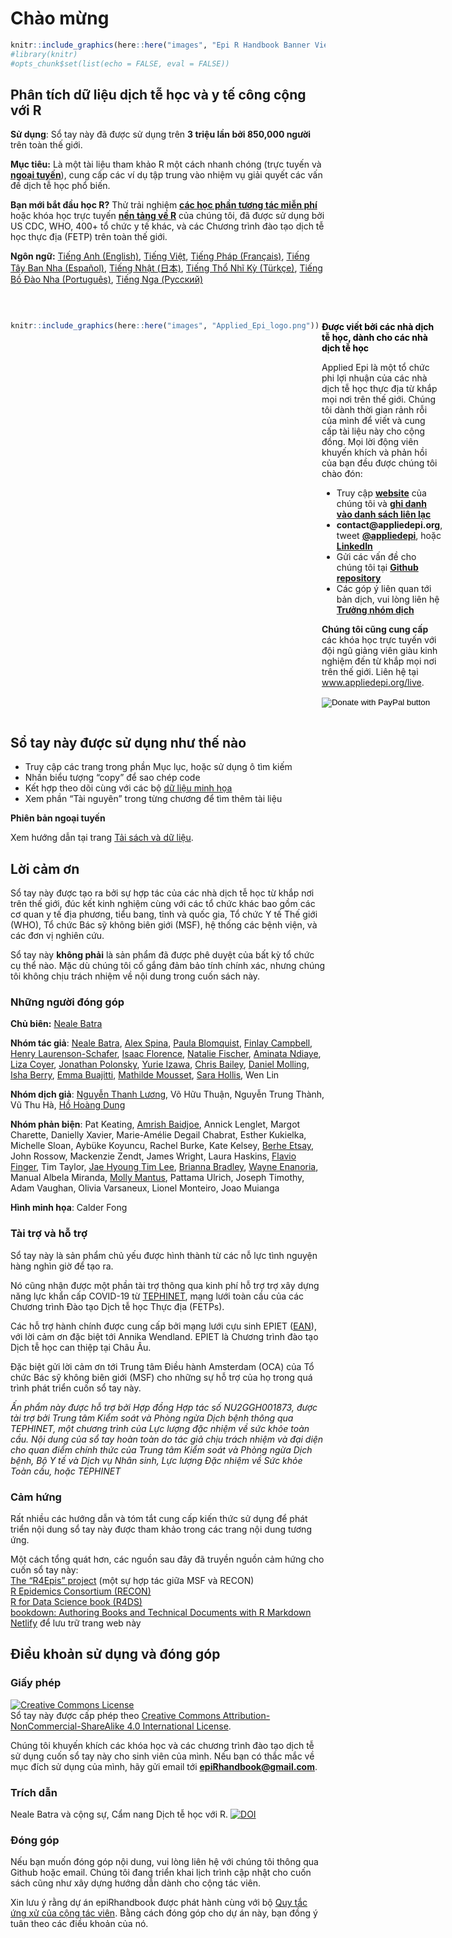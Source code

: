 # Chào mừng {.unnumbered}

```r
knitr::include_graphics(here::here("images", "Epi R Handbook Banner Vietnamese 1500x500.png"))
#library(knitr)
#opts_chunk$set(list(echo = FALSE, eval = FALSE))
```

<meta name="description" content="The Epi R Handbook is an R reference manual for applied epidemiology and public health.">

<meta http-equiv="Content-Type" content="text/html; charset=utf-8">

<!-- <span style="color: red;">**THIS IS A DRAFT.  REVIEWERS GIVE FEEDBACK AT THIS [LINK](https://forms.gle/4RNdRRLGx67xW9yq9)**.</span> -->

<!-- <span style="color: darkgreen;">**DO YOU LIKE THIS HANDBOOK? SHOULD SOMETHING BE CHANGED? PLEASE TELL US!**</span> -->

<!-- <form target="_blank" action="https://forms.gle/A5SnRVws7tPD15Js9"> -->

<!--     <input type="submit" value="FEEDBACK" /> -->

<!-- </form> -->

<!-- ======================================================= -->

<!-- ## An R reference manual for applied epidemiology and public health {.unnumbered} -->

<!-- <span style="color: brown;">**The Epi R Handbook is an R reference manual for applied epidemiology and public health.**</span> -->

<!-- ## About this handbook   -->

## Phân tích dữ liệu dịch tễ học và y tế công cộng với R {.unnumbered}

**Sử dụng**: Sổ tay này đã được sử dụng trên **3 triệu lần bởi 850,000 người** trên toàn thế giới.

**Mục tiêu:** Là một tài liệu tham khảo R một cách nhanh chóng (trực tuyến và **[ngoại tuyến](data_used.vn.qmd)**), cung cấp các ví dụ tập trung vào nhiệm vụ giải quyết các vấn đề dịch tễ học phổ biến.  

**Bạn mới bắt đầu học R?** Thử trải nghiệm **[các học phần tương tác miễn phí](https://www.appliedepi.org/tutorial/)** hoặc khóa học trực tuyến **[nền tảng về R](https://www.appliedepi.org/live/)** của chúng tôi, đã được sử dụng bởi US CDC, WHO, 400+ tổ chức y tế khác, và các Chương trình đào tạo dịch tễ học thực địa (FETP) trên toàn thế giới.

**Ngôn ngữ:** [Tiếng Anh (English)](https://epirhandbook.com/en/), [Tiếng Việt](https://epirhandbook.com/vn/), [Tiếng Pháp (Français)](https://epirhandbook.com/fr), [Tiếng Tây Ban Nha (Español)](https://epirhandbook.com/es), [Tiếng Nhật (日本)](https://epirhandbook.com/jp), [Tiếng Thổ Nhĩ Kỳ (Türkçe)](https://epirhandbook.com/tr), [Tiếng Bồ Đào Nha (Português)](https://epirhandbook.com/pt),  [Tiếng Nga (Русский)](https://epirhandbook.com/ru)


<!-- * Use practical epi examples - cleaning case linelists, making transmission chains and epidemic curves, automated reports and dashboards, modeling incidence and making projections, demographic pyramids and rate standardization, record matching, outbreak detection, survey analysis, survival analysis, GIS basics, contact tracing, phylogenetic trees...   -->

<!-- **How is this different than other R books?**   -->

<!-- * It is community-driven - *written for epidemiologists by epidemiologists* in their spare time and leveraging experience in local, national, academic, and emergency settings   -->

<!-- Dual-column created based on the rmarkdown cookbook here: https://bookdown.org/yihui/rmarkdown-cookbook/multi-column.html -->

<br>

::: {style="display: flex;"}
<div>

```r
knitr::include_graphics(here::here("images", "Applied_Epi_logo.png"))
```

</div>

::: {.col data-latex="{0.05\\textwidth}"}
  <!-- an empty Div (with a white space), serving as
a column separator -->
:::

<div>

[**Được viết bởi các nhà dịch tễ học, dành cho các nhà dịch tễ học**]{style="color: black;"}

Applied Epi là một tổ chức phi lợi nhuận của các nhà dịch tễ học thực địa từ khắp mọi nơi trên thế giới. Chúng tôi dành thời gian rảnh rỗi của mình để viết và cung cấp tài liệu này cho cộng đồng. Mọi lời động viên khuyến khích và phản hồi của bạn đều được chúng tôi chào đón:

* Truy cập **[website](http://www.appliedepi.org)** của chúng tôi và **[ghi danh vào danh sách liên lạc](https://forms.gle/9awNd8syypTSYUsn7)**  
* **contact@appliedepi.org**, tweet **[\@appliedepi](https://twitter.com/appliedepi)**, hoặc **[LinkedIn](www.linkedin.com/company/appliedepi)**  
* Gửi các vấn đề cho chúng tôi tại **[Github repository](https://github.com/appliedepi/epiRhandbook_eng)**
* Các góp ý liên quan tới bản dịch, vui lòng liên hệ **[Trưởng nhóm dịch](mailto:luong.nguyen@appliedepi.com)**

**Chúng tôi cũng cung cấp** các khóa học trực tuyến với đội ngũ giảng viên giàu kinh nghiệm đến từ khắp mọi nơi trên thế giới. Liên hệ tại [www.appliedepi.org/live](www.appliedepi.org/live).


<form target="_blank" action="https://www.paypal.com/donate" method="post" target="_top">
<input type="hidden" name="hosted_button_id" value="YTEZELC8VBXV6" />
<input type="image" src="https://github.com/appliedepi/epiRhandbook_eng/raw/master/images/donate_button_long.png" border="0" name="submit" title="PayPal - The safer, easier way to pay online!" alt="Donate with PayPal button" />
<img alt="" border="0" src="https://www.paypal.com/en_US/i/scr/pixel.gif" />
</form>

</div>
:::



<!-- ======================================================= -->

## Sổ tay này được sử dụng như thế nào {.unnumbered}

-   Truy cập các trang trong phần Mục lục, hoặc sử dụng ô tìm kiếm
-   Nhấn biểu tượng "copy" để sao chép code\
-   Kết hợp theo dõi cùng với các bộ [dữ liệu minh họa](data_used.vn.qmd)\
-   Xem phần "Tài nguyên" trong từng chương để tìm thêm tài liệu

**Phiên bản ngoại tuyến**

Xem hướng dẫn tại trang [Tải sách và dữ liệu](data_used.vn.qmd).

<!-- ======================================================= -->

## Lời cảm ơn {.unnumbered}

Sổ tay này được tạo ra bởi sự hợp tác của các nhà dịch tễ học từ khắp nơi trên thế giới, đúc kết kinh nghiệm cùng với các tổ chức khác bao gồm các cơ quan y tế địa phương, tiểu bang, tỉnh và quốc gia, Tổ chức Y tế Thế giới (WHO), Tổ chức Bác sỹ không biên giới (MSF), hệ thống các bệnh viện, và các đơn vị nghiên cứu.

Sổ tay này **không phải** là sản phẩm đã được phê duyệt của bất kỳ tổ chức cụ thể nào. Mặc dù chúng tôi cố gắng đảm bảo tính chính xác, nhưng chúng tôi không chịu trách nhiệm về nội dung trong cuốn sách này.

### Những người đóng góp {.unnumbered}

**Chủ biên:** [Neale Batra](https://www.linkedin.com/in/neale-batra/)

**Nhóm tác giả**: [Neale Batra](https://www.linkedin.com/in/neale-batra/), [Alex Spina](https://github.com/aspina7), [Paula Blomquist](https://www.linkedin.com/in/paula-bianca-blomquist-53188186/), [Finlay Campbell](https://github.com/finlaycampbell), [Henry Laurenson-Schafer](https://github.com/henryls1), [Isaac Florence](www.Twitter.com/isaacatflorence), [Natalie Fischer](https://www.linkedin.com/in/nataliefischer211/), [Aminata Ndiaye](https://twitter.com/aminata_fadl), [Liza Coyer]( https://www.linkedin.com/in/liza-coyer-86022040/), [Jonathan Polonsky](https://twitter.com/jonny_polonsky), [Yurie Izawa](https://ch.linkedin.com/in/yurie-izawa-a1590319), [Chris Bailey](https://twitter.com/cbailey_58?lang=en), [Daniel Molling](https://www.linkedin.com/in/daniel-molling-4005716a/), [Isha Berry](https://twitter.com/ishaberry2), [Emma Buajitti](https://twitter.com/buajitti), [Mathilde Mousset](https://mathildemousset.wordpress.com/research/), [Sara Hollis](https://www.linkedin.com/in/saramhollis/), Wen Lin  

**Nhóm dịch giả**: [Nguyễn Thanh Lương](https://www.linkedin.com/in/ntluong95/), Võ Hữu Thuận, Nguyễn Trung Thành, Vũ Thu Hà, [Hồ Hoàng Dung](https://www.linkedin.com/in/dzunggg/)

**Nhóm phản biện**: Pat Keating, [Amrish Baidjoe](https://twitter.com/Ammer_B), Annick Lenglet, Margot Charette, Danielly Xavier, Marie-Amélie Degail Chabrat, Esther Kukielka, Michelle Sloan, Aybüke Koyuncu, Rachel Burke, Kate Kelsey, [Berhe Etsay](https://www.linkedin.com/in/berhe-etsay-5752b1154/), John Rossow, Mackenzie Zendt, James Wright, Laura Haskins, [Flavio Finger](ffinger.github.io), Tim Taylor, [Jae Hyoung Tim Lee](https://www.linkedin.com/in/jaehyoungtlee/), [Brianna Bradley](https://www.linkedin.com/in/brianna-bradley-bb8658155), [Wayne Enanoria](https://www.linkedin.com/in/wenanoria), Manual Albela Miranda, [Molly Mantus](https://www.linkedin.com/in/molly-mantus-174550150/), Pattama Ulrich, Joseph Timothy, Adam Vaughan, Olivia Varsaneux, Lionel Monteiro, Joao Muianga  

**Hình minh họa**: Calder Fong

<!-- **Editor-in-Chief:** Neale Batra  -->

<!-- **Project core team:** Neale Batra, Alex Spina, Amrish Baidjoe, Pat Keating, Henry Laurenson-Schafer, Finlay Campbell   -->

<!-- **Authors**: Neale Batra, Alex Spina, Paula Blomquist, Finlay Campbell, Henry Laurenson-Schafer, [Isaac Florence](www.Twitter.com/isaacatflorence), Natalie Fischer, Aminata Ndiaye, Liza Coyer, Jonathan Polonsky, Yurie Izawa, Chris Bailey, Daniel Molling, Isha Berry, Emma Buajitti, Mathilde Mousset, Sara Hollis, Wen Lin   -->

<!-- **Reviewers**: Pat Keating, Mathilde Mousset, Annick Lenglet, Margot Charette, Isha Berry, Paula Blomquist, Natalie Fischer, Daniely Xavier, Esther Kukielka, Michelle Sloan, Aybüke Koyuncu, Rachel Burke, Daniel Molling, Kate Kelsey, Berhe Etsay, John Rossow, Mackenzie Zendt, James Wright, Wayne Enanoria, Laura Haskins, Flavio Finger, Tim Taylor, Jae Hyoung Tim Lee, Brianna Bradley, Manual Albela Miranda, Molly Mantus, Priscilla Spencer, Pattama Ulrich, Joseph Timothy, Adam Vaughan, Olivia Varsaneux, Lionel Monteiro, Joao Muianga   -->

### Tài trợ và hỗ trợ {.unnumbered}

Sổ tay này là sản phẩm chủ yếu được hình thành từ các nỗ lực tình nguyện hàng nghìn giờ để tạo ra.

Nó cũng nhận được một phần tài trợ thông qua kinh phí hỗ trợ trợ xây dựng năng lực khẩn cấp COVID-19 từ [TEPHINET](https://www.tephinet.org/), mạng lưới toàn cầu của các Chương trình Đào tạo Dịch tễ học Thực địa (FETPs).

Các hỗ trợ hành chính được cung cấp bởi mạng lưới cựu sinh EPIET ([EAN](https://epietalumni.net/)), với lời cảm ơn đặc biệt tới Annika Wendland. EPIET là Chương trình đào tạo Dịch tễ học can thiệp tại Châu Âu.

Đặc biệt gửi lời cảm ơn tới Trung tâm Điều hành Amsterdam (OCA) của Tổ chức Bác sỹ không biên giới (MSF) cho những sự hỗ trợ của họ trong quá trình phát triển cuốn sổ tay này.

*Ấn phẩm này được hỗ trợ bởi Hợp đồng Hợp tác số NU2GGH001873, được tài trợ bởi Trung tâm Kiểm soát và Phòng ngừa Dịch bệnh thông qua TEPHINET, một chương trình của Lực lượng đặc nhiệm về sức khỏe toàn cầu. Nội dung của sổ tay hoàn toàn do tác giả chịu trách nhiệm và đại diện cho quan điểm chính thức của Trung tâm Kiểm soát và Phòng ngừa Dịch bệnh, Bộ Y tế và Dịch vụ Nhân sinh, Lực lượng Đặc nhiệm về Sức khỏe Toàn cầu, hoặc TEPHINET*

### Cảm hứng {.unnumbered}

Rất nhiều các hướng dẫn và tóm tắt cung cấp kiến thức sử dụng để phát triển nội dung sổ tay này được tham khảo trong các trang nội dung tương ứng.

Một cách tổng quát hơn, các nguồn sau đây đã truyền nguồn cảm hứng cho cuốn sổ tay này:\
[The "R4Epis" project](https://r4epis.netlify.app/) (một sự hợp tác giữa MSF và RECON)\
[R Epidemics Consortium (RECON)](https://www.repidemicsconsortium.org/)\
[R for Data Science book (R4DS)](https://r4ds.had.co.nz/)\
[bookdown: Authoring Books and Technical Documents with R Markdown](https://bookdown.org/yihui/bookdown/)\
[Netlify](https://www.netlify.com) để lưu trữ trang web này

<!-- ### Image credits {-}   -->

<!-- Images in logo from US CDC Public Health Image Library) include [2013 Yemen looking for mosquito breeding sites](https://phil.cdc.gov/Details.aspx?pid=19623), [Ebola virus](https://phil.cdc.gov/Details.aspx?pid=23186), and [Survey in Rajasthan](https://phil.cdc.gov/Details.aspx?pid=19838).   -->

## Điều khoản sử dụng và đóng góp {.unnumbered}

### Giấy phép {.unnumbered}

<a rel="license" href="http://creativecommons.org/licenses/by-nc-sa/4.0/"><img src="https://i.creativecommons.org/l/by-nc-sa/4.0/88x31.png" alt="Creative Commons License" style="border-width:0"/></a><br />Sổ tay này được cấp phép theo <a rel="license" href="http://creativecommons.org/licenses/by-nc-sa/4.0/">Creative Commons Attribution-NonCommercial-ShareAlike 4.0 International License</a>.

Chúng tôi khuyến khích các khóa học và các chương trình đào tạo dịch tễ sử dụng cuốn sổ tay này cho sinh viên của mình. Nếu bạn có thắc mắc về mục đích sử dụng của mình, hãy gửi email tới [**epiRhandbook\@gmail.com**](mailto:epiRhandbook@gmail.com){.email}.

### Trích dẫn {.unnumbered}

Neale Batra và cộng sự, Cẩm nang Dịch tễ học với R. <a rel="license" href="https://zenodo.org/badge/231610102.svg"><img src="https://zenodo.org/badge/231610102.svg" alt="DOI" style="border-width:0"/></a><br />

### Đóng góp {.unnumbered}

Nếu bạn muốn đóng góp nội dung, vui lòng liên hệ với chúng tôi thông qua Github hoặc email. Chúng tôi đang triển khai lịch trình cập nhật cho cuốn sách cũng như xây dựng hướng dẫn dành cho cộng tác viên.

Xin lưu ý rằng dự án epiRhandbook được phát hành cùng với bộ [Quy tắc ứng xử của cộng tác viên](https://contributor-covenant.org/version/2/0/CODE_OF_CONDUCT.html). Bằng cách đóng góp cho dự án này, bạn đồng ý tuân theo các điều khoản của nó.
